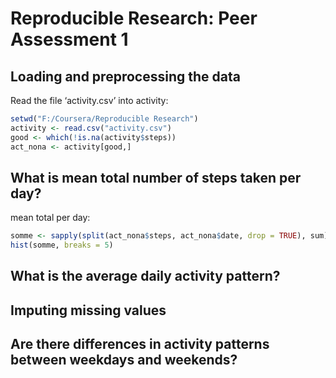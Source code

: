 # Reproducible Research: Peer Assessment 1


## Loading and preprocessing the data

Read the file 'activity.csv' into activity:
```r
setwd("F:/Coursera/Reproducible Research")
activity <- read.csv("activity.csv")
good <- which(!is.na(activity$steps))
act_nona <- activity[good,]
```

## What is mean total number of steps taken per day?
mean total per day:
```r
somme <- sapply(split(act_nona$steps, act_nona$date, drop = TRUE), sum)
hist(somme, breaks = 5)
```


## What is the average daily activity pattern?



## Imputing missing values



## Are there differences in activity patterns between weekdays and weekends?
